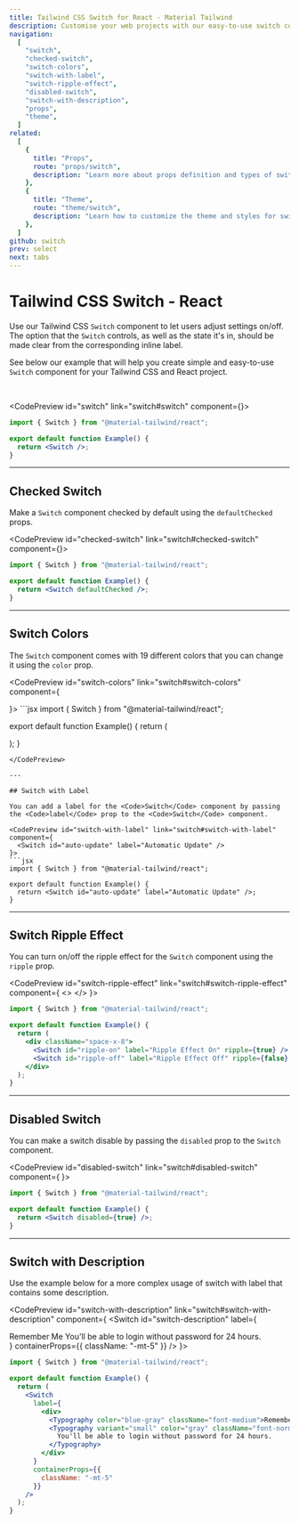 ```yaml
---
title: Tailwind CSS Switch for React - Material Tailwind
description: Customise your web projects with our easy-to-use switch component for Tailwind CSS and React using Material Design guidelines.
navigation:
  [
    "switch",
    "checked-switch",
    "switch-colors",
    "switch-with-label",
    "switch-ripple-effect",
    "disabled-switch",
    "switch-with-description",
    "props",
    "theme",
  ]
related:
  [
    {
      title: "Props",
      route: "props/switch",
      description: "Learn more about props definition and types of switch component.",
    },
    {
      title: "Theme",
      route: "theme/switch",
      description: "Learn how to customize the theme and styles for switch component.",
    },
  ]
github: switch
prev: select
next: tabs
---
```


# Tailwind CSS Switch - React

Use our Tailwind CSS <Code>Switch</Code> component to let users adjust settings on/off. The option that the <Code>Switch</Code> controls, as well as the state it's in, should be made clear from the corresponding inline label.

See below our example that will help you create simple and easy-to-use <Code>Switch</Code> component for your Tailwind CSS and React project.

<br />

<CodePreview id="switch" link="switch#switch" component={<Switch id="switch-component" />}>
```jsx
import { Switch } from "@material-tailwind/react";

export default function Example() {
  return <Switch />;
}
```
</CodePreview>

---

## Checked Switch

Make a <Code>Switch</Code> component checked by default using the <Code>defaultChecked</Code> props.

<CodePreview id="checked-switch" link="switch#checked-switch" component={<Switch id="checked-switch-component" defaultChecked />}>
```jsx
import { Switch } from "@material-tailwind/react";

export default function Example() {
  return <Switch defaultChecked />;
}
```
</CodePreview>

---

## Switch Colors

The <Code>Switch</Code> component comes with 19 different colors that you can change it using the <Code>color</Code> prop.

<CodePreview id="switch-colors" link="switch#switch-colors" component={
  <div className="flex w-max gap-4">
    <Switch id="switch-1" color="blue" defaultChecked />
    <Switch id="switch-2" color="red" defaultChecked />
    <Switch id="switch-3" color="green" defaultChecked />
    <Switch id="switch-4" color="amber" defaultChecked />
    <Switch id="switch-5" color="teal" defaultChecked />
    <Switch id="switch-6" color="indigo" defaultChecked />
    <Switch id="switch-7" color="purple" defaultChecked />
    <Switch id="switch-8" color="pink" defaultChecked />
  </div>
}>
```jsx
import { Switch } from "@material-tailwind/react";

export default function Example() {
  return (
    <div className="flex w-max gap-4">
      <Switch id="blue" color="blue" defaultChecked />
      <Switch id="red" color="red" defaultChecked />
      <Switch id="green" color="green" defaultChecked />
      <Switch id="amber" color="amber" defaultChecked />
      <Switch id="teal" color="teal" defaultChecked />
      <Switch id="indigo" color="indigo" defaultChecked />
      <Switch id="purple" color="purple" defaultChecked />
      <Switch id="pink" color="pink" defaultChecked />
    </div>
  );
}
```
</CodePreview>

---

## Switch with Label

You can add a label for the <Code>Switch</Code> component by passing the <Code>label</Code> prop to the <Code>Switch</Code> component.

<CodePreview id="switch-with-label" link="switch#switch-with-label" component={
  <Switch id="auto-update" label="Automatic Update" />
}>
```jsx
import { Switch } from "@material-tailwind/react";

export default function Example() {
  return <Switch id="auto-update" label="Automatic Update" />;
}
```
</CodePreview>

---

## Switch Ripple Effect

You can turn on/off the ripple effect for the <Code>Switch</Code> component using the <Code>ripple</Code> prop.

<CodePreview id="switch-ripple-effect" link="switch#switch-ripple-effect" component={
  <>
    <Switch id="ripple-on" label="Ripple Effect On" />
    <Switch id="ripple-off" label="Ripple Effect Off" ripple={false} />
  </>
}>
```jsx
import { Switch } from "@material-tailwind/react";

export default function Example() {
  return (
    <div className="space-x-8">
      <Switch id="ripple-on" label="Ripple Effect On" ripple={true} />
      <Switch id="ripple-off" label="Ripple Effect Off" ripple={false} />
    </div>
  );
}
```
</CodePreview>

---

## Disabled Switch

You can make a switch disable by passing the <Code>disabled</Code> prop to the <Code>Switch</Code> component.


<CodePreview id="disabled-switch" link="switch#disabled-switch" component={
  <Switch id="switch-disabled" disabled={true} />
}>
```jsx
import { Switch } from "@material-tailwind/react";

export default function Example() {
  return <Switch disabled={true} />;
}
```
</CodePreview>

---

## Switch with Description

Use the example below for a more complex usage of switch with label that contains some description.

<CodePreview id="switch-with-description" link="switch#switch-with-description" component={
  <Switch
    id="switch-description"
    label={
      <div>
        <Typography color="blue-gray" className="font-medium">Remember Me</Typography>
        <Typography variant="small" color="gray" className="font-normal">
          You'll be able to login without password for 24 hours.
        </Typography>
      </div>
    } 
    containerProps={{
      className: "-mt-5"
    }}
  />
}>
```jsx
import { Switch } from "@material-tailwind/react";

export default function Example() {
  return (
    <Switch
      label={
        <div>
          <Typography color="blue-gray" className="font-medium">Remember Me</Typography>
          <Typography variant="small" color="gray" className="font-normal">
            You'll be able to login without password for 24 hours.
          </Typography>
        </div>
      } 
      containerProps={{
        className: "-mt-5"
      }}
    />
  );
}
```
</CodePreview>

<span id="props" className="scroll-mt-48" />
<span id="theme" className="scroll-mt-48" />
